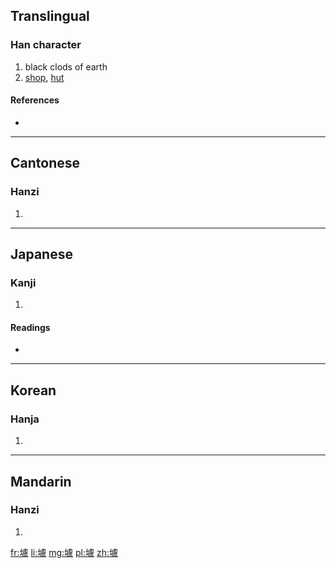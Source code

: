 {{also|垆}}
==Translingual==

===Han character===
{{Han char|rn=32|rad=土|as=16|sn=19|four=4111<sub>7</sub>|canj=土卜心廿 (GYPT)}}

# black clods of earth
# [[shop]], [[hut]]

====References====
* {{Han ref|kx=0241.290|dkj=05586|dj=0481.230|hdz=10499.110|uh=58DA|ud=22746|bh=F1F6|bd=61942}}

----

==Cantonese==

===Hanzi===
{{yue-hanzi|jyut=|y=lou4|sim=垆}}

# {{defn|lang=yue|sort=土16}}

----

==Japanese==

===Kanji===
{{ja-kanji|grade=|rs=土16}}

# {{defn|lang=ja|sort=土16}}

====Readings====
* {{ja-readings|on=[[ろ]] (ro), [[りょ]] (ryo)|kun=[[るろり]] (rurori)}}

----

==Korean==

===Hanja===
{{ko-hanja|hangeul=로|rv=ro|mr=ro}}

# {{defn|lang=ko|sort=土16}}

----

==Mandarin==

===Hanzi===
{{cmn-hanzi|sim=垆|pin=[[lú]] ([[lu2]])|wg=lu<sup>2</sup>}}

# {{defn|lang=cmn|sort=土16}}

[[fr:壚]]
[[li:壚]]
[[mg:壚]]
[[pl:壚]]
[[zh:壚]]